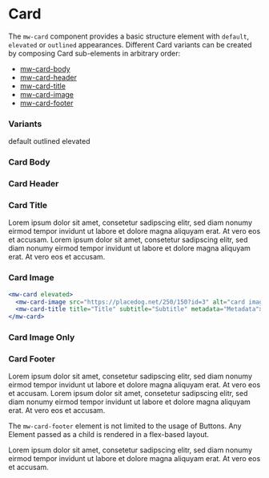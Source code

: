 
# Card

<div style={{ display: "flex", gap: "10px", flexWrap: "wrap", justifyContent: "space-between" }}>
  <div style={{ width: "50%" }}>
    <p>
      The <code>mw-card</code> component provides a basic structure element with <code>default</code>, <code>elevated</code> or <code>outlined</code> appearances. Different Card
      variants can be created by composing Card sub-elements in arbitrary order:
    </p>
    <ul>
      <li>
        <a href="#card-body">mw-card-body</a>
      </li>
      <li>
        <a href="#card-header">mw-card-header</a>
      </li>
      <li>
        <a href="#card-title">mw-card-title</a>
      </li>
      <li>
        <a href="#card-image">mw-card-image</a>
      </li>
      <li>
        <a href="#card-footer">mw-card-footer</a>
      </li>
    </ul>
  </div>
  <div style={{ width: "40%" }}>
    <Story id="components-card--card-header" />
  </div>
</div>

### Variants

<Canvas>
  <div style={{ display: "flex", gap: "20px", justifyContent: "center" }}>
    <mw-card>
      <mw-card-body>default</mw-card-body>
    </mw-card>
    <mw-card outlined>
      <mw-card-body>outlined</mw-card-body>
    </mw-card>
    <mw-card elevated>
      <mw-card-body>elevated</mw-card-body>
    </mw-card>
  </div>
</Canvas>

<ArgsTable of="mw-card" />

### Card Body

<Canvas withSource="open">
  <div style={{ display: "flex", gap: "20px", justifyContent: "center" }}>
    <Story id="components-card--card-body" />
  </div>
</Canvas>

### Card Header

<Canvas withSource="open">
  <div style={{ display: "flex", gap: "20px", justifyContent: "center" }}>
    <Story id="components-card--card-header" />
  </div>
</Canvas>

### Card Title

<Canvas withSource="open">
  <div style={{ display: "flex", gap: "20px", justifyContent: "space-evenly" }}>
    <mw-card style={{ display: "contents" }} outlined>
      <mw-card-title title="Title"></mw-card-title>
      <mw-card-body>
        Lorem ipsum dolor sit amet, consetetur sadipscing elitr, sed diam nonumy eirmod tempor invidunt ut labore et dolore magna aliquyam erat. At vero eos et accusam.
      </mw-card-body>
    </mw-card>
    <mw-card style={{ display: "contents" }} outlined>
      <mw-card-title title="Title" subtitle="Subtitle"></mw-card-title>
      <mw-card-body>
        Lorem ipsum dolor sit amet, consetetur sadipscing elitr, sed diam nonumy eirmod tempor invidunt ut labore et dolore magna aliquyam erat. At vero eos et accusam.
      </mw-card-body>
    </mw-card>
    <div style={{ display: "contents" }}>
      <Story id="components-card--card-title" />
    </div>
  </div>
</Canvas>

### Card Image

<Canvas withSource="open">
  <div style={{ display: "flex", gap: "20px", justifyContent: "space-evenly" }}>
    <Story id="components-card--card-image-top" />
    <Story id="components-card--card-image-bottom" />
    <mw-card elevated>
      <mw-card-header header="Header" subheader="Subheader">
        <mw-avatar slot="icon" src="https://i.pravatar.cc/150?img=23" alt="John Doe"></mw-avatar>
      </mw-card-header>
      <mw-card-image src="https://placedog.net/250/150?id=3" alt="card image"></mw-card-image>
      <mw-card-title title="Title" subtitle="Subtitle" metadata="Metadata"></mw-card-title>
    </mw-card>
  </div>
</Canvas>

```jsx
<mw-card elevated>
  <mw-card-image src="https://placedog.net/250/150?id=3" alt="card image"></mw-card-image>
  <mw-card-title title="Title" subtitle="Subtitle" metadata="Metadata"></mw-card-title>
</mw-card>
```

### Card Image Only

<Canvas withSource="open">
  <div style={{ display: "flex", gap: "20px", justifyContent: "space-evenly" }}>
    <mw-card elevated>
      <mw-card-image src="https://placedog.net/350/200?id=3" alt="card image"></mw-card-image>
    </mw-card>
    <mw-card elevated>
      <mw-card-image src="https://placedog.net/200/200?id=3" alt="card image"></mw-card-image>
    </mw-card>
    <mw-card elevated>
      <mw-card-image src="https://placedog.net/100/200?id=3" alt="card image"></mw-card-image>
    </mw-card>
  </div>
</Canvas>

### Card Footer

<Canvas withSource="open">
  <div style={{ display: 'flex', gap: '20px' }}>
    <Story id="components-card--card-footer" />
    <mw-card test-id="${args.testId}" outlined>
      <mw-card-body>
        Lorem ipsum dolor sit amet, consetetur sadipscing elitr, sed diam nonumy eirmod tempor invidunt ut labore et dolore magna aliquyam erat. At vero eos et accusam.
      </mw-card-body>
      <mw-card-footer start>
        <mw-button label="Left" size="small"></mw-button>
      </mw-card-footer>
    </mw-card>
    <mw-card test-id="${args.testId}" outlined>
      <mw-card-body>
        Lorem ipsum dolor sit amet, consetetur sadipscing elitr, sed diam nonumy eirmod tempor invidunt ut labore et dolore magna aliquyam erat. At vero eos et accusam.
      </mw-card-body>
      <mw-card-footer center>
        <mw-button label="Centerd" size="small"></mw-button>
      </mw-card-footer>
    </mw-card>

  </div>
</Canvas>

The `mw-card-footer` element is not limited to the usage of Buttons. Any Element passed as a child is rendered in a flex-based layout.

<Canvas withSource="open">
  <div style={{ display: 'flex', gap: '20px', justifyContent: 'center' }}>
    <mw-card test-id="${args.testId}" elevated="${args.elevated}" outlined="${args.outlined}">
      <mw-card-header header="Header" subheader="Subheader">
        <mw-avatar slot="icon" src="https://i.pravatar.cc/150?img=23" alt="John Doe"></mw-avatar>
      </mw-card-header>
      <mw-card-body>
        Lorem ipsum dolor sit amet, consetetur sadipscing elitr, sed diam nonumy eirmod tempor invidunt ut labore et dolore magna aliquyam erat. At vero eos et accusam.
      </mw-card-body>
      <mw-card-footer justify-space-between>
        <mw-switch label="switch something"></mw-switch>
       <div style={{ display: 'flex', gap: '12px'}}>
        <mw-button label="Read Less" size="small" variant="outline"></mw-button>
        <mw-button label="Read More" size="small"></mw-button>
       </div>
      </mw-card-footer>
    </mw-card>

  </div>
</Canvas>

<ArgsTable of="mw-card-footer" />
